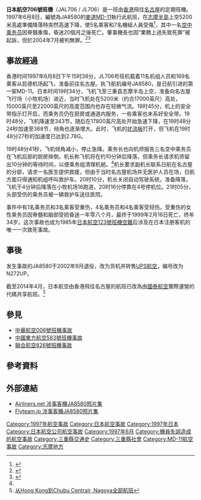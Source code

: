 {{Infobox Airliner accident
|name = 日本航空706號班機事故
|Crash image = JA8580 MD-11 JAL Japan Airlines NRT 09JUL01 (6880867346).jpg
|Image caption = 涉事客機JA8580，2001年攝於成田機場
|Date = 1997年6月8日
|Type = 機師操作失誤導致飛機急速下降
|Site = {{JPN}}[[三重县|三重县]][[志摩半島|志摩半島]]上空
|Coordinates = 
|Fatalities = 1（脊髓及腦部重傷致死）
|Injuries = 14
|Aircraft Type = [[麥道MD-11|麥道MD-11]]
|Operator = [[日本航空|日本航空]]
|Origin = {{HKG-1959}}[[啟德機場|啟德機場]]
|Destination = {{JPN}}[[名古屋飞行场|名古屋飞行场]]
|Tail Number = JA8580
|Ship name = [[花魁鳥|花魁鳥]]（Tufted Puffin）
|Passengers = 169
|Crew = 11
|Survivors = 179
}}
'''日本航空706號班機'''（JAL706 / JL706）是一班由[[香港|香港]]飛往[[名古屋|名古屋]]的定期班機。1997年6月8日，編號為JA8580的[[麥道MD-11|麥道MD-11]]執行此航班，在[[志摩半島|志摩半島]]上空5200米高處準備降落時突然高速下降，使5名乘客和7名機組人員受傷<ref name="jalcrew">{{cite news|title=Japan Airlines 706 Accident Investigation Report|url=http://www.jalcrew.jp/jca/old/706/706%20Accident%20Investigation%20Report%20TST%28Body%29.pdf|format=PDF|publisher=Japan Airlines Captain Association|accessdate=2014-04-06|archive-url=https://web.archive.org/web/20160303204108/http://www.jalcrew.jp/jca/old/706/706%20Accident%20Investigation%20Report%20TST%28Body%29.pdf|archive-date=2016-03-03|dead-url=yes}}</ref>，其中一名[[空中乘务员|空中乘务员]]因脊髓重傷，昏迷20個月之後死亡。肇事機長也因“業務上過失致死罪”被起訴，但於2004年7月被判無罪。<ref>{{cite news|title=JAL captain indicted for alleged 1997 midair error|url=http://goliath.ecnext.com/coms2/gi_0199-1682628/JAL-captain-indicted-for-alleged.html|publisher=Japan Transportation Scan|accessdate=2014-04-06}}</ref><ref>{{cite news|title=JAL pilot found not guilty of negligence|url=http://search.japantimes.co.jp/cgi-bin/nn20040731a4.html|publisher=The Japan Times Online|date=2004-07-31|accessdate=2014-04-06|archive-date=2012-07-14|archive-url=https://archive.is/20120714162802/search.japantimes.co.jp/cgi-bin/nn20040731a4.html|dead-url=no}}</ref>

==事故經過==
香港时间1997年6月8日下午15时38分，JL706号班机载着11名机组人员和169名乘客从启德机场起飞，准备前往名古屋。执飞航机编号JA8580，是日航引进的第一架MD-11。日本时间19时34分，飞机飞至三重县志摩半岛上空，准备向名古屋飞行场（小牧机场）进近，当时飞机处在5200米（约合17000英尺）高处，15000英尺至22000英尺的高度范围内也存在轻微气流。19时45分，机上的安全带指示灯开启，而乘务员仍在厨房或通道内服务，一些乘客也未系好安全带。19时48分，飞机降速至343节，随后在17800英尺高处开始急速下降，在19时48分24秒加速至368节，倾角也逐渐增大。此时，飞机的[[扰流板_(航空)|扰流板]]打开，但飞机在19时48分27秒的加速度已达到2.78G。

19时48分41秒，飞机倾角减小，停止急降。乘务长也向机师报告三名空中乘务员在飞机后部的厨房摔倒，机长称飞机将在约10分钟后降落，但乘务长请求机师留出10分钟的等待时间，以便乘务组清理机舱。<ref name="jalcrew"/>机长要求副机长联系日航在名古屋的分部，请求一名医生提供救援，但由于当时名古屋机场并无医护人员在场，日航方面只得通知机组呼叫救护车。20时10分，机长关闭自动驾驶系统，准备降落，飞机于4分钟后降落在小牧机场16跑道，20时16分停靠在4号停机位。21时05分，头部受伤的乘务员被一辆救护车送往医院。

事件中有1名乘务员和3名乘客受重伤，4名乘务员和4名乘客受轻伤。受重伤的女性乘务员因脊髓和脑部受损昏迷一年零八个月，最终于1999年2月16日死亡，终年34岁。这次事故也成为1985年[[日本航空123號班機空難|日本航空123號班機空難]]后涉及在日本注册客机的唯一一次致死事故。

==事後==
发生事故的JA8580于2002年9月退役，改为货机并转售[[UPS航空|UPS航空]]，编号改为N272UP。

截至2014年4月，日本航空由香港飛往名古屋的航班已改為由[[國泰航空|國泰航空]]實際運營的代碼共享航班。<ref>[http://info.flightmapper.net/zh-CN/route/YY_HKG_NGO 从Hong Kong到Chubu Centrair, Nagoya全部航班]</ref>

==參見==
*[[中華航空006號班機事故|中華航空006號班機事故]]
*[[中國東方航空583號班機事故|中國東方航空583號班機事故]]
*[[聯合航空826號班機事故|聯合航空826號班機事故]]

==參考資料==
{{reflist}}

==外部連結==
* [http://www.airliners.net/search/photo.search?regsearch=JA8580&distinct_entry=true Airliners.net 涉事客機JA8580照片集] {{Wayback|url=http://www.airliners.net/search/photo.search?regsearch=JA8580&distinct_entry=true |date=20081229234133 }}
* [http://flyteam.jp/registration/JA8580/photo Flyteam.jp 涉事客機JA8580照片集] {{Wayback|url=http://flyteam.jp/registration/JA8580/photo |date=20191207051020 }}
{{1997年航空事故}}
[[Category:1997年航空事故|Category:1997年航空事故]]
[[Category:日本航空事故|Category:日本航空事故]]
[[Category:1997年日本|Category:1997年日本]]
[[Category:日本航空公司航空事故|Category:日本航空公司航空事故]]
[[Category:1997年6月|Category:1997年6月]]
[[Category:機員失誤造成的航空事故|Category:機員失誤造成的航空事故]]
[[Category:三重縣交通史|Category:三重縣交通史]]
[[Category:三重縣社會|Category:三重縣社會]]
[[Category:MD-11航空事故|Category:MD-11航空事故]]
[[Category:志摩地方|Category:志摩地方]]
